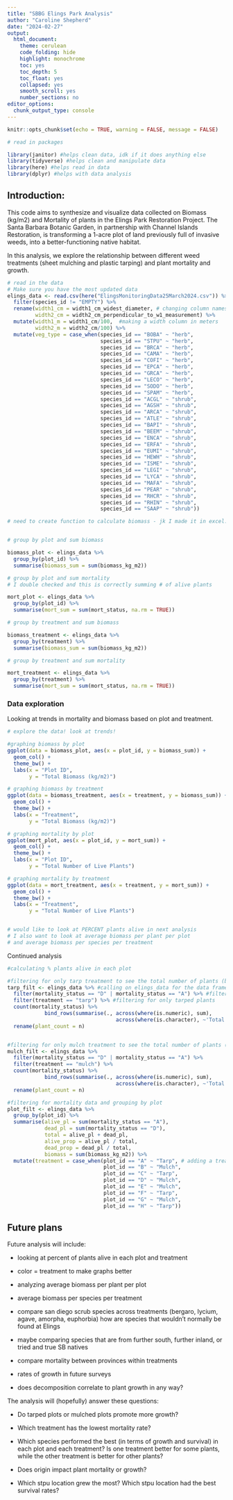```yaml
---
title: "SBBG Elings Park Analysis"
author: "Caroline Shepherd"
date: "2024-02-27"
output: 
  html_document:
    theme: cerulean
    code_folding: hide
    highlight: monochrome
    toc: yes
    toc_depth: 5
    toc_float: yes
    collapsed: yes
    smooth_scroll: yes
    number_sections: no
editor_options:
  chunk_output_type: console
---
```


```r
knitr::opts_chunk$set(echo = TRUE, warning = FALSE, message = FALSE)
```

```r
# read in packages

library(janitor) #helps clean data, idk if it does anything else
library(tidyverse) #helps clean and manipulate data
library(here) #helps read in data 
library(dplyr) #helps with data analysis

```

## Introduction:

This code aims to synthesize and visualize data collected on Biomass (kg/m2) and Mortality of plants in the Elings Park Restoration Project. The Santa Barbara Botanic Garden, in partnership with Channel Islands Restoration, is transforming a 1-acre plot of land previously full of invasive weeds, into a better-functioning native habitat.

In this analysis, we explore the relationship between different weed treatments (sheet mulching and plastic tarping) and plant mortality and growth. 

```r
# read in the data
# Make sure you have the most updated data
elings_data <- read.csv(here("ElingsMonitoringData25March2024.csv")) %>% clean_names() %>% 
  filter(species_id != "EMPTY") %>%  
  rename(width1_cm = width1_cm_widest_diameter, # changing column names to be less annoying
         width2_cm = width2_cm_perpendicular_to_w1_measurement) %>% 
  mutate(width1_m = width1_cm/100,  #making a width column in meters
         width2_m = width2_cm/100) %>% 
  mutate(veg_type = case_when(species_id == "BOBA" ~ "herb",
                              species_id == "STPU" ~ "herb",
                              species_id == "BRCA" ~ "herb",
                              species_id == "CAMA" ~ "herb",
                              species_id == "COFI" ~ "herb",
                              species_id == "EPCA" ~ "herb",
                              species_id == "GRCA" ~ "herb",
                              species_id == "LECO" ~ "herb",
                              species_id == "SODO" ~ "herb",
                              species_id == "SPAM" ~ "herb",
                              species_id == "ACGL" ~ "shrub",
                              species_id == "AGSH" ~ "shrub",
                              species_id == "ARCA" ~ "shrub",
                              species_id == "ATLE" ~ "shrub",
                              species_id == "BAPI" ~ "shrub",
                              species_id == "BEEM" ~ "shrub",
                              species_id == "ENCA" ~ "shrub",
                              species_id == "ERFA" ~ "shrub",
                              species_id == "EUMI" ~ "shrub",
                              species_id == "HEWH" ~ "shrub",
                              species_id == "ISME" ~ "shrub",
                              species_id == "LEGI" ~ "shrub",
                              species_id == "LYCA" ~ "shrub",
                              species_id == "MAFA" ~ "shrub",
                              species_id == "PEAR" ~ "shrub",
                              species_id == "RHCR" ~ "shrub",
                              species_id == "RHIN" ~ "shrub",
                              species_id == "SAAP" ~ "shrub"))

# need to create function to calculate biomass - jk I made it in excel. Still might want to make it in R at some point


# group by plot and sum biomass 

biomass_plot <- elings_data %>% 
  group_by(plot_id) %>% 
  summarise(biomass_sum = sum(biomass_kg_m2))

# group by plot and sum mortality
# I double checked and this is correctly summing # of alive plants

mort_plot <- elings_data %>% 
  group_by(plot_id) %>% 
  summarise(mort_sum = sum(mort_status, na.rm = TRUE))

# group by treatment and sum biomass

biomass_treatment <- elings_data %>% 
  group_by(treatment) %>% 
  summarise(biomass_sum = sum(biomass_kg_m2))

# group by treatment and sum mortality

mort_treatment <- elings_data %>% 
  group_by(treatment) %>% 
  summarise(mort_sum = sum(mort_status, na.rm = TRUE))

```


### Data exploration

Looking at trends in mortality and biomass based on plot and treatment.
```r

# explore the data! look at trends!

#graphing biomass by plot
ggplot(data = biomass_plot, aes(x = plot_id, y = biomass_sum)) +
  geom_col() +
  theme_bw() +
  labs(x = "Plot ID",
       y = "Total Biomass (kg/m2)")

# graphing biomass by treatment
ggplot(data = biomass_treatment, aes(x = treatment, y = biomass_sum)) +
  geom_col() +
  theme_bw() +
  labs(x = "Treatment",
       y = "Total Biomass (kg/m2)")

# graphing mortality by plot
ggplot(mort_plot, aes(x = plot_id, y = mort_sum)) +
  geom_col() +
  theme_bw() +
  labs(x = "Plot ID",
       y = "Total Number of Live Plants")

# graphing mortality by treatment
ggplot(data = mort_treatment, aes(x = treatment, y = mort_sum)) +
  geom_col() +
  theme_bw() +
  labs(x = "Treatment",
       y = "Total Number of Live Plants")


# would like to look at PERCENT plants alive in next analysis
# I also want to look at average biomass per plant per plot
# and average biomass per species per treatment


```


Continued analysis
```r

#calculating % plants alive in each plot

#filtering for only tarp treatment to see the total number of plants (both A and D)
tarp_filt <- elings_data %>% #calling on elings_data for the data frame
  filter(mortality_status == "D" | mortality_status == "A") %>% #filtering for non-NA values
  filter(treatment == "tarp") %>% #filtering for only tarped plants
  count(mortality_status) %>%
            bind_rows(summarise(., across(where(is.numeric), sum),
                                   across(where(is.character), ~'Total'))) %>% 
  rename(plant_count = n)


#filtering for only mulch treatment to see the total number of plants (both A and D)
mulch_filt <- elings_data %>% 
  filter(mortality_status == "D" | mortality_status == "A") %>% 
  filter(treatment == "mulch") %>% 
  count(mortality_status) %>%
            bind_rows(summarise(., across(where(is.numeric), sum),
                                   across(where(is.character), ~'Total'))) %>% 
  rename(plant_count = n)

#filtering for mortality data and grouping by plot
plot_filt <- elings_data %>% 
  group_by(plot_id) %>% 
  summarise(alive_pl = sum(mortality_status == "A"),
            dead_pl = sum(mortality_status == "D"),
            total = alive_pl + dead_pl,
            alive_prop = alive_pl / total,
            dead_prop = dead_pl / total,
            biomass = sum(biomass_kg_m2)) %>% 
  mutate(treatment = case_when(plot_id == "A" ~ "Tarp", # adding a treatment column
                               plot_id == "B" ~ "Mulch",
                               plot_id == "C" ~ "Tarp",
                               plot_id == "D" ~ "Mulch",
                               plot_id == "E" ~ "Mulch",
                               plot_id == "F" ~ "Tarp",
                               plot_id == "G" ~ "Mulch",
                               plot_id == "H" ~ "Tarp"))


```




## Future plans

Future analysis will include:

- looking at percent of plants alive in each plot and treatment

- color = treatment to make graphs better

- analyzing average biomass per plant per plot

- average biomass per species per treatment

- compare san diego scrub species across treatments (bergaro, lycium, agave, amorpha, euphorbia) how are species that wouldn't normally be found at Elings

- maybe comparing species that are from further south, further inland, or tried and true SB natives

- compare mortality between provinces within treatments

- rates of growth in future surveys

- does decomposition correlate to plant growth in any way?


The analysis will (hopefully) answer these questions:

- Do tarped plots or mulched plots promote more growth?

- Which treatment has the lowest mortality rate?

- Which species performed the best (in terms of growth and survival) in each plot and each treatment? Is one treatment better for some plants, while the other treatment is better for other plants?

- Does origin impact plant mortality or growth?

- Which stpu location grew the most? Which stpu location had the best survival rates?
